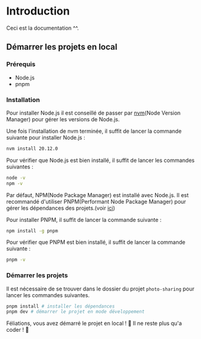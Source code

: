 # Introduction

Ceci est la documentation ^^.

## Démarrer les projets en local

### Prérequis

- Node.js
- pnpm

### Installation

Pour installer Node.js il est conseillé de passer par [nvm](https://github.com/nvm-sh/nvm?tab=readme-ov-file#installing-and-updating)(Node Version Manager) pour gérer les versions de Node.js.

Une fois l'installation de nvm terminée, il suffit de lancer la commande suivante pour installer Node.js :

```bash
nvm install 20.12.0
```

Pour vérifier que Node.js est bien installé, il suffit de lancer les commandes suivantes :

```bash
node -v
npm -v
```

Par défaut, NPM(Node Package Manager) est installé avec Node.js. Il est recommandé d'utiliser PNPM(Performant Node Package Manager) pour gérer les dépendances des projets.(voir [ici](https://pnpm.io/))

Pour installer PNPM, il suffit de lancer la commande suivante :

```bash
npm install -g pnpm
```

Pour vérifier que PNPM est bien installé, il suffit de lancer la commande suivante :

```bash
pnpm -v
```

### Démarrer les projets

Il est nécessaire de se trouver dans le dossier du projet `photo-sharing` pour lancer les commandes suivantes.

```bash
pnpm install # installer les dépendances
pnpm dev # démarrer le projet en mode développement
```

Féliations, vous avez démarré le projet en local ! 🎉 Il ne reste plus qu'a coder ! 🚀
